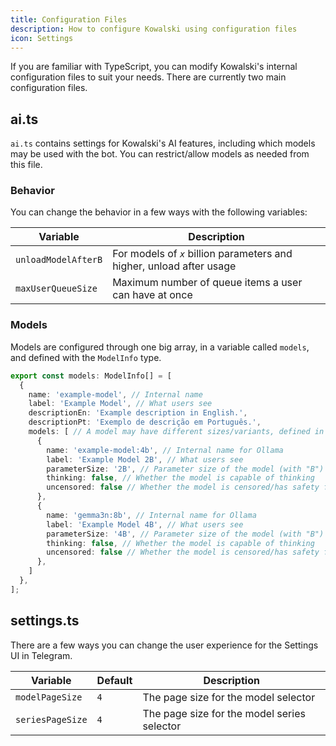 ```yaml
---
title: Configuration Files
description: How to configure Kowalski using configuration files
icon: Settings
---
```


If you are familiar with TypeScript, you can modify Kowalski's internal configuration files to suit your needs. There are currently two main configuration files.

## ai.ts

`ai.ts` contains settings for Kowalski's AI features, including which models may be used with the bot. You can restrict/allow models as needed from this file.

### Behavior

You can change the behavior in a few ways with the following variables:

| Variable            | Description                                                           |
|---------------------|-----------------------------------------------------------------------|
| `unloadModelAfterB` | For models of *`x`* billion parameters and higher, unload after usage |
| `maxUserQueueSize`  | Maximum number of queue items a user can have at once                 |

### Models

Models are configured through one big array, in a variable called `models`, and defined with the `ModelInfo` type.

```ts
export const models: ModelInfo[] = [
  {
    name: 'example-model', // Internal name
    label: 'Example Model', // What users see
    descriptionEn: 'Example description in English.',
    descriptionPt: 'Exemplo de descrição em Português.',
    models: [ // A model may have different sizes/variants, defined in this array
      {
        name: 'example-model:4b', // Internal name for Ollama
        label: 'Example Model 2B', // What users see
        parameterSize: '2B', // Parameter size of the model (with "B")
        thinking: false, // Whether the model is capable of thinking
        uncensored: false // Whether the model is censored/has safety features
      },
      {
        name: 'gemma3n:8b', // Internal name for Ollama
        label: 'Example Model 4B', // What users see
        parameterSize: '4B', // Parameter size of the model (with "B")
        thinking: false, // Whether the model is capable of thinking
        uncensored: false // Whether the model is censored/has safety features
      },
    ]
  },
];
```

## settings.ts

There are a few ways you can change the user experience for the Settings UI in Telegram.

| Variable            | Default | Description                                 |
|---------------------|---------|---------------------------------------------|
| `modelPageSize`     | `4`     | The page size for the model selector        |
| `seriesPageSize`    | `4`     | The page size for the model series selector |